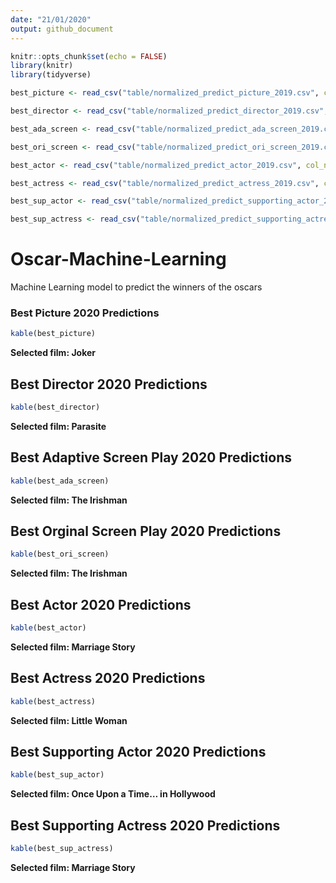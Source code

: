 ```yaml
---
date: "21/01/2020"
output: github_document
---
```


```r
knitr::opts_chunk$set(echo = FALSE)
library(knitr)
library(tidyverse)
```


```r

best_picture <- read_csv("table/normalized_predict_picture_2019.csv", col_names = c("Movie", "Chance of Winning"), skip = 1)

best_director <- read_csv("table/normalized_predict_director_2019.csv", col_names = c("Movie", "Chance of Winning"), skip = 1)

best_ada_screen <- read_csv("table/normalized_predict_ada_screen_2019.csv", col_names = c("Movie", "Chance of Winning"), skip = 1)

best_ori_screen <- read_csv("table/normalized_predict_ori_screen_2019.csv", col_names = c("Movie", "Chance of Winning"), skip = 1)

best_actor <- read_csv("table/normalized_predict_actor_2019.csv", col_names = c("Movie", "Chance of Winning"), skip = 1)

best_actress <- read_csv("table/normalized_predict_actress_2019.csv", col_names = c("Movie", "Chance of Winning"), skip = 1)

best_sup_actor <- read_csv("table/normalized_predict_supporting_actor_2019.csv", col_names = c("Movie", "Chance of Winning"), skip = 1)

best_sup_actress <- read_csv("table/normalized_predict_supporting_actress_2019.csv", col_names = c("Movie", "Chance of Winning"), skip = 1)

```

# Oscar-Machine-Learning
Machine Learning model to predict the winners of the oscars

### Best Picture 2020 Predictions

```r
kable(best_picture)
```

**Selected film: Joker**


##  Best Director 2020 Predictions

```r
kable(best_director)
```

**Selected film: Parasite**

##  Best Adaptive Screen Play 2020 Predictions

```r
kable(best_ada_screen)
```

**Selected film: The Irishman**

##  Best Orginal Screen Play 2020 Predictions

```r
kable(best_ori_screen)
```

**Selected film: The Irishman**

##  Best Actor 2020 Predictions

```r
kable(best_actor)
```

**Selected film: Marriage Story**

##  Best Actress 2020 Predictions

```r
kable(best_actress)
```

**Selected film: Little Woman**

##  Best Supporting Actor 2020 Predictions

```r
kable(best_sup_actor)
```

**Selected film: Once Upon a Time… in Hollywood**

##  Best Supporting Actress 2020 Predictions

```r
kable(best_sup_actress)
```

**Selected film: Marriage Story**
